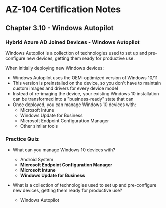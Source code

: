 # AZ-104 Certification Notes
## Chapter 3.10 - Windows Autopilot

### Hybrid Azure AD Joined Devices - Windows Autopilot
Windows Autopilot is a collection of technologies used to set up and pre-configure new devices, getting them ready for productive use.

When initially deploying new Windows devices:
* Windows Autopilot uses the OEM-optimized version of Windows 10/11
* This version is preinstalled on the device, so you don't have to maintain custom images and drivers for every device model
* Instead of re-imaging the device, your existing Windows 10 installation can be transformed into a "business-ready" state that can
* Once deployed, you can manage Windows 10 devices with:
	* Microsoft Intune
	* Windows Update for Business
	* Microsoft Endpoint Configuration Manager
	* Other similar tools

### Practice Quiz
* What can you manage Windows 10 devices with?
	* Android System
	* **Microsoft Endpoint Configuration Manager**
	* **Microsoft Intune**
	* **Windows Update for Business**

* What is a collection of technologies used to set up and pre-configure new devices, getting them ready for productive use?
	* Windows Autopilot